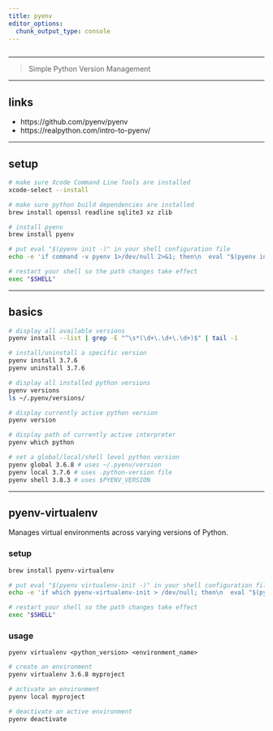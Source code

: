 ```yaml
---
title: pyenv
editor_options: 
  chunk_output_type: console
---
```


```r
```

*********************************************************************

> Simple Python Version Management

<!-- ********************************************************************* -->

<!-- ## faqs -->

*********************************************************************

## links

* https://github.com/pyenv/pyenv  
* https://realpython.com/intro-to-pyenv/  
 
*********************************************************************

## setup

```sh
# make sure Xcode Command Line Tools are installed
xcode-select --install

# make sure python build dependencies are installed
brew install openssl readline sqlite3 xz zlib

# install pyenv
brew install pyenv

# put eval "$(pyenv init -)" in your shell configuration file
echo -e 'if command -v pyenv 1>/dev/null 2>&1; then\n  eval "$(pyenv init -)"\nfi' >> ~/.zshrc

# restart your shell so the path changes take effect
exec "$SHELL"
```

*********************************************************************

## basics

```sh
# display all available versions
pyenv install --list | grep -E "^\s*(\d+\.\d+\.\d+)$" | tail -1

# install/uninstall a specific version
pyenv install 3.7.6
pyenv uninstall 3.7.6

# display all installed python versions
pyenv versions
ls ~/.pyenv/versions/

# display currently active python version
pyenv version

# display path of currently active interpreter
pyenv which python

# set a global/local/shell level python version
pyenv global 3.6.8 # uses ~/.pyenv/version
pyenv local 3.7.6 # uses .python-version file
pyenv shell 3.8.3 # uses $PYENV_VERSION
```

*********************************************************************

## pyenv-virtualenv 

Manages virtual environments across varying versions of Python.

### setup

```sh
brew install pyenv-virtualenv

# put eval "$(pyenv virtualenv-init -)" in your shell configuration file
echo -e 'if which pyenv-virtualenv-init > /dev/null; then\n  eval "$(pyenv virtualenv-init -)"\nfi' >> ~/.zshrc

# restart your shell so the path changes take effect
exec "$SHELL"
```

### usage 

`pyenv virtualenv <python_version> <environment_name>`

```sh
# create an environment
pyenv virtualenv 3.6.8 myproject

# activate an environment
pyenv local myproject

# deactivate an active environment
pyenv deactivate
```
